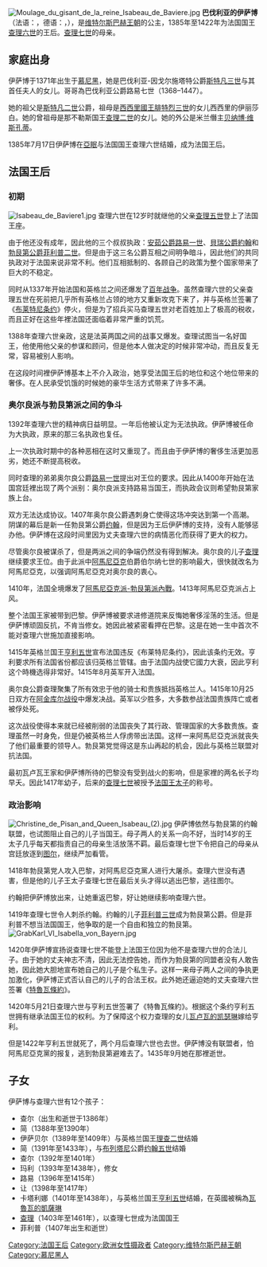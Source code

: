 [[File:Moulage_du_gisant_de_la_reine_Isabeau_de_Baviere.jpg|thumb]]
'''巴伐利亚的伊萨博'''（法语：{{lang|fr|Isabeau de Bavière}}，德语：{{lang|de|Isabeau de Bavière}}，{{bd|1371年||1435年|9月24日|catIdx=I}}），是[[维特尔斯巴赫王朝|维特尔斯巴赫王朝]]的公主，1385年至1422年为法国国王[[查理六世_(法兰西)|查理六世]]的王后。[[查理七世_(法兰西)|查理七世]]的母亲。

== 家庭出身 ==
伊萨博于1371年出生于[[慕尼黑|慕尼黑]]，她是巴伐利亚-因戈尔施塔特公爵[[斯特凡三世_(巴伐利亚)|斯特凡三世]]与其首任夫人的女儿。哥哥為巴伐利亚公爵路易七世（1368–1447）。

她的祖父是[[斯特凡二世_(巴伐利亚)|斯特凡二世]]公爵，祖母是[[西西里國王|西西里國王]][[腓特烈三世_(西西里)|腓特烈三世]]的女儿西西里的伊丽莎白。她的曾祖母是那不勒斯国王[[查理二世_(那不勒斯)|查理二世]]的女儿。她的外公是米兰僭主[[贝纳博·维斯孔蒂|贝纳博·维斯孔蒂]]。

1385年7月17日伊萨博在[[亞眠|亞眠]]与法国国王查理六世结婚，成为法国王后。

== 法国王后 ==
=== 初期 ===
[[File:Isabeau_de_Baviere1.jpg|thumb]]
查理六世在12岁时就继他的父亲[[查理五世_(法兰西)|查理五世]]登上了法国王座。

由于他还没有成年，因此他的三个叔叔执政：[[安茹公爵|安茹公爵]][[路易一世_(安茹)|路易一世]]、[[貝瑞公爵|貝瑞公爵]][[約翰_(貝瑞)|約翰]]和[[勃艮第公爵|勃艮第公爵]][[菲利普二世_(勃艮第)|菲利普二世]]。但是由于这三名公爵互相之间明争暗斗，因此他们的共同执政对于法国来说非常不利。他们互相抵制的、各顾自己的政策为整个国家带来了巨大的不稳定。

同时从1337年开始法国和英格兰之间还爆发了[[百年战争|百年战争]]。虽然查理六世的父亲查理五世在死前把几乎所有英格兰占领的地方又重新攻克下来了，并与英格兰签署了《[[布莱特尼条约|布莱特尼条约]]》停火，但是为了招兵买马查理五世对老百姓加上了极高的税收，而且正好在这些年裡法国还面临着非常严重的饥荒。

1388年查理六世亲政，这是法英两国之间的战事又爆发。查理试图当一名好国王，他使用他父亲的参谋和顾问，但是他本人做决定的时候非常冲动，而且反复无常，容易被别人影响。

在这段时间裡伊萨博基本上不介入政治，她享受法国王后的地位和这个地位带来的奢侈。在人民承受饥饿的时候她的豪华生活方式带来了许多不满。

=== 奥尔良派与勃艮第派之间的争斗 ===
{{main|阿馬尼亞克派與勃艮第派內戰}}

1392年查理六世的精神病日益明显。一年后他被认定为无法执政。伊萨博被任命为大执政，原来的那三名执政也复任。

上一次执政时期中的各种恶相在这时又重现了。而且由于伊萨博的奢侈生活更加恶劣，她还不断提高税收。

同时查理的弟弟奥尔良公爵[[路易一世_(奥尔良公爵)|路易一世]]提出对王位的要求。因此从1400年开始在法国宫廷裡出现了两个派别：奥尔良派支持路易当国王，而执政会议则希望勃艮第家族上台。

双方无法达成协议。1407年奥尔良公爵遇刺身亡使得这场冲突达到第一个高潮。阴谋的幕后是新一任勃艮第公爵[[约翰_(勃艮第公爵)|约翰]]，但是因为王后伊萨博的支持，没有人能够惩办他。伊萨博在这段时间里因为丈夫查理六世的病情恶化而获得了更大的权力。

尽管奥尔良被谋杀了，但是两派之间的争端仍然没有得到解决。奥尔良的儿子[[查理一世_(奥尔良公爵)|查理]]继续要求王位。由于此派中[[阿馬尼亞克|阿馬尼亞克]]伯爵伯尔纳七世的影响最大，很快就改名为阿馬尼亞克，以强调阿馬尼亞克对奥尔良的衷心。

1410年，法国全境爆发了[[阿馬尼亞克派與勃艮第派內戰|阿馬尼亞克派-勃艮第派內戰]]。1413年阿馬尼亞克派占上风。

整个法国王家被带到巴黎。伊萨博被要求进修道院来反悔她奢侈淫荡的生活。但是伊萨博顽固反抗，不肯当修女。她因此被紧密看押在巴黎。这是在她一生中首次不能对查理六世施加直接影响。

1415年英格兰国王[[亨利五世_(英格兰)|亨利五世]]宣布法国违反《布莱特尼条约》，因此该条约无效。亨利要求所有法国省份都应该归英格兰管辖。由于法国内战使它國力大衰，因此亨利这个時機选得非常好。1415年8月英军开入法国。

奥尔良公爵查理聚集了所有效忠于他的骑士和贵族抵挡英格兰人。1415年10月25日双方在[[阿金库尔战役|阿金库尔战役]]中爆发决战。英军以少胜多，大多数参战法国贵族阵亡或者被俘处死。

这次战役使得本来就已经被削弱的法国丧失了其行政、管理国家的大多数贵族。查理虽然一时身免，但是仍被英格兰人俘虏带出法国。这样一来阿馬尼亞克派就丧失了他们最重要的领导人。勃艮第党觉得这是东山再起的机会，因此与英格兰联盟对抗法国。

最初瓦卢瓦王家和伊萨博所待的巴黎没有受到战火的影响，但是家裡的两名长子均早夭。因此1417年幼子，后来的[[查理七世_(法兰西)|查理七世]]被授予[[法国王太子|法国王太子]]的称号。

=== 政治影响 ===
[[File:Christine_de_Pisan_and_Queen_Isabeau_(2).jpg|thumb]]
伊萨博依然与勃艮第的约翰联盟，也试图阻止自己的儿子当国王。母子两人的关系一向不好，当时14岁的王太子几乎每天都指责自己的母亲生活放荡不羁。最后查理七世下令把自己的母亲从宫廷放逐到[[图尔|图尔]]，继续严加看管。

1418年勃艮第党人攻入巴黎，对阿馬尼亞克黨人进行大屠杀。查理六世没有遇害，但是他的儿子王太子查理七世在最后关头才得以逃出巴黎，逃往图尔。

约翰把伊萨博放出来，让她重返巴黎，好让她继续影响查理六世。

1419年查理七世令人刺杀约翰。约翰的儿子[[菲利普三世_(勃艮第)|菲利普三世]]成为勃艮第公爵。但是菲利普不想当法国国王，他争取的是一个自由和独立的勃艮第。
[[File:GrabKarl_VI_Isabella_von_Bayern.jpg|thumb]]

1420年伊萨博宣扬说查理七世不能登上法国王位因为他不是查理六世的合法儿子。由于她的丈夫神志不清，因此无法控告她，而作为勃艮第的同盟者没有人敢告她，因此她大胆地宣布她自己的儿子是个私生子。这样一来母子两人之间的争执更加激化，伊萨博正式否认自己的儿子的合法王权。此外她还逼迫她的丈夫查理六世签署《[[特魯瓦條約|特魯瓦條約]]》。

1420年5月21日查理六世与亨利五世签署了《特魯瓦條約》。根据这个条约亨利五世拥有继承法国王位的权利。为了保障这个权力查理的女儿[[瓦卢瓦的凯瑟琳|瓦卢瓦的凯瑟琳]]嫁给亨利。

但是1422年亨利五世就死了，两个月后查理六世也去世。伊萨博没有联盟者，怕阿馬尼亞克黨的报复，逃到勃艮第避难去了。1435年9月她在那裡逝世。

== 子女 ==

伊萨博与查理六世有12个孩子：
* 查尔（出生和逝世于1386年）
* 简（1388年至1390年）
* 伊萨贝尔（1389年至1409年）与英格兰国王[[理查二世_(英格兰)|理查二世]]结婚
* 简（1391年至1433年），与[[布列塔尼|布列塔尼]]公爵[[约翰五世_(布列塔尼)|约翰五世]]结婚
* 查尔（1392年至1401年）
* 玛利（1393年至1438年），修女
* 路易（1396年至1415年）
* 让（1398年至1417年）
* 卡塔利娜（1401年至1438年），与英格兰国王[[亨利五世_(英格兰)|亨利五世]]结婚，在英國被稱為[[瓦魯瓦的凱薩琳|瓦魯瓦的凱薩琳]]
* [[查理七世_(法兰西)|查理]]（1403年至1461年），以查理七世成为法国国王
* 菲利普（1407年出生和逝世）

{{Authority control}}
{{DEFAULTSORT: Isabeau}}
[[Category:法国王后|Category:法国王后]]
[[Category:欧洲女性摄政者|Category:欧洲女性摄政者]]
[[Category:维特尔斯巴赫王朝|Category:维特尔斯巴赫王朝]]
[[Category:慕尼黑人|Category:慕尼黑人]]